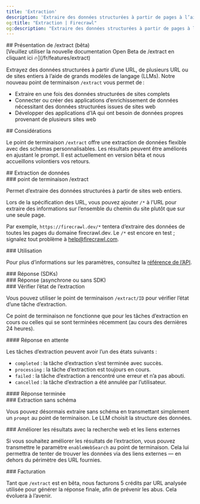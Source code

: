 ```yaml
---
title: 'Extraction'
description: 'Extraire des données structurées à partir de pages à l’aide de LLMs'
og:title: "Extraction | Firecrawl"
og:description: "Extraire des données structurées à partir de pages à l’aide de LLMs"
---
```



<div id="introducing-extract-beta">
  ## Présentation de /extract (bêta)
</div>

<Warning>
  [Veuillez utiliser la nouvelle documentation Open Beta de /extract en cliquant ici 🔥](/fr/features/extract)
</Warning>

Extrayez des données structurées à partir d’une URL, de plusieurs URL ou de sites entiers à l’aide de grands modèles de langage (LLMs). Notre nouveau point de terminaison `/extract` vous permet de :

* Extraire en une fois des données structurées de sites complets
* Connecter ou créer des applications d’enrichissement de données nécessitant des données structurées issues de sites web
* Développer des applications d’IA qui ont besoin de données propres provenant de plusieurs sites web

<div id="considerations">
  ## Considérations
</div>

Le point de terminaison `/extract` offre une extraction de données flexible avec des schémas personnalisables. Les résultats peuvent être améliorés en ajustant le prompt. Il est actuellement en version bêta et nous accueillons volontiers vos retours.

<div id="extracting-data">
  ## Extraction de données
</div>

<div id="extract-endpoint">
  ### point de terminaison /extract
</div>

Permet d’extraire des données structurées à partir de sites web entiers.

Lors de la spécification des URL, vous pouvez ajouter `/*` à l’URL pour extraire des informations sur l’ensemble du chemin du site plutôt que sur une seule page.

Par exemple, `https://firecrawl.dev/*` tentera d’extraire des données de toutes les pages du domaine firecrawl.dev. Le `/*` est encore en test ; signalez tout problème à help@firecrawl.com.

<div id="usage">
  ### Utilisation
</div>

<CodeGroup>
  <ExtractPython />

  <ExtractNode />

  <ExtractCURL />
</CodeGroup>

Pour plus d’informations sur les paramètres, consultez la [référence de l’API](https://docs.firecrawl.dev/api-reference/endpoint/extract).

<div id="response-sdks">
  ### Réponse (SDKs)
</div>

<ExtractOutput />

<div id="response-async-or-not-using-sdks">
  ### Réponse (asynchrone ou sans SDK)
</div>

<ExtractStatusAsync />

<div id="checking-extract-status">
  ### Vérifier l’état de l’extraction
</div>

Vous pouvez utiliser le point de terminaison `/extract/ID` pour vérifier l’état d’une tâche d’extraction.

<Note>Ce point de terminaison ne fonctionne que pour les tâches d’extraction en cours ou celles qui se sont terminées récemment (au cours des dernières 24 heures).</Note>

<CodeGroup>
  <CheckExtractJobCURL />
</CodeGroup>

<div id="pending-response">
  #### Réponse en attente
</div>

Les tâches d’extraction peuvent avoir l’un des états suivants :

* `completed` : la tâche d’extraction s’est terminée avec succès.
* `processing` : la tâche d’extraction est toujours en cours.
* `failed` : la tâche d’extraction a rencontré une erreur et n’a pas abouti.
* `cancelled` : la tâche d’extraction a été annulée par l’utilisateur.

<ExtractStatusPending />

<div id="completed-response">
  #### Réponse terminée
</div>

<ExtractStatusDone />

<div id="extracting-without-schema">
  ### Extraction sans schéma
</div>

Vous pouvez désormais extraire sans schéma en transmettant simplement un `prompt` au point de terminaison. Le LLM choisit la structure des données.

<CodeGroup>
  <ExtractNoSchemaCURL />
</CodeGroup>

<div id="improving-results-with-web-search-external-links">
  ### Améliorer les résultats avec la recherche web et les liens externes
</div>

Si vous souhaitez améliorer les résultats de l’extraction, vous pouvez transmettre le paramètre `enableWebSearch` au point de terminaison. Cela lui permettra de tenter de trouver les données via des liens externes — en dehors du périmètre des URL fournies.

<div id="billing">
  ### Facturation
</div>

Tant que `/extract` est en bêta, nous facturons 5 crédits par URL analysée utilisée pour générer la réponse finale, afin de prévenir les abus. Cela évoluera à l’avenir.